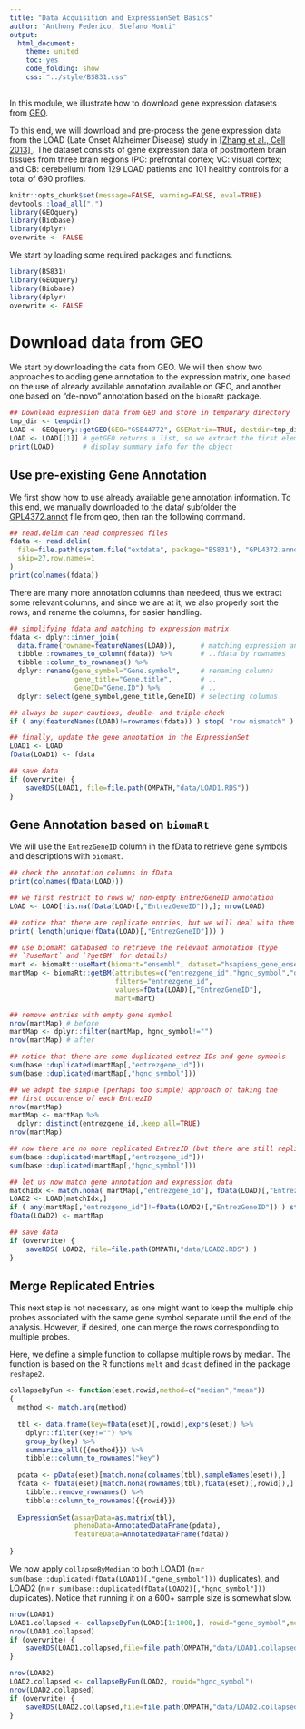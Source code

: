 ```yaml
---
title: "Data Acquisition and ExpressionSet Basics"
author: "Anthony Federico, Stefano Monti"
output:
  html_document:
    theme: united
    toc: yes
    code_folding: show
    css: "../style/BS831.css" 
---
```


In this module, we illustrate how to download gene expression datasets
from [GEO](http://www.ncbi.nlm.nih.gov/geo).

To this end, we will download and pre-process the gene expression data
from the LOAD (Late Onset Alzheimer Disease) study in <a
href="http://www.cell.com/fulltext/S0092-8674(13)00387-5"> [Zhang et
al., Cell 2013] </a>. The dataset consists of gene expression data of
postmortem brain tissues from three brain regions (PC: prefrontal
cortex; VC: visual cortex; and CB: cerebellum) from 129 LOAD patients
and 101 healthy controls for a total of 690 profiles.

```r
knitr::opts_chunk$set(message=FALSE, warning=FALSE, eval=TRUE)
devtools::load_all(".")
library(GEOquery)
library(Biobase)
library(dplyr)
overwrite <- FALSE
```

We start by loading some required packages and functions.

```r
library(BS831)
library(GEOquery)
library(Biobase)
library(dplyr)
overwrite <- FALSE
```


# Download data from GEO

We start by downloading the data from GEO. We will then show two
approaches to adding gene annotation to the expression matrix, one
based on the use of already available annotation available on GEO, and
another one based on "de-novo" annotation based on the `biomaRt`
package.

```r
## Download expression data from GEO and store in temporary directory
tmp_dir <- tempdir()
LOAD <- GEOquery::getGEO(GEO="GSE44772", GSEMatrix=TRUE, destdir=tmp_dir)
LOAD <- LOAD[[1]] # getGEO returns a list, so we extract the first element
print(LOAD)       # display summary info for the object
```

## Use pre-existing Gene Annotation

We first show how to use already available gene annotation
information. To this end, we manually downloaded to the data/ subfolder the
[GPL4372.annot](https://www.ncbi.nlm.nih.gov/geo/query/acc.cgi?acc=GPL4372)
file from geo, then ran the following command.

```r
## read.delim can read compressed files
fdata <- read.delim(
  file=file.path(system.file("extdata", package="BS831"), "GPL4372.annot"),
  skip=27,row.names=1
)
print(colnames(fdata))
```

There are many more annotation columns than needeed, thus we extract
some relevant columns, and since we are at it, we also properly sort
the rows, and rename the columns, for easier handling.

```r
## simplifying fdata and matching to expression matrix
fdata <- dplyr::inner_join(
  data.frame(rowname=featureNames(LOAD)),      # matching expression and 
  tibble::rownames_to_column(fdata)) %>%       # ..fdata by rownames
  tibble::column_to_rownames() %>%
  dplyr::rename(gene_symbol="Gene.symbol",     # renaming columns
                gene_title="Gene.title",       # ..
                GeneID="Gene.ID") %>%          # ..
  dplyr::select(gene_symbol,gene_title,GeneID) # selecting columns

## always be super-cautious, double- and triple-check
if ( any(featureNames(LOAD)!=rownames(fdata)) ) stop( "row mismatch" )

## finally, update the gene annotation in the ExpressionSet
LOAD1 <- LOAD
fData(LOAD1) <- fdata

## save data
if (overwrite) {
    saveRDS(LOAD1, file=file.path(OMPATH,"data/LOAD1.RDS"))
}
```

## Gene Annotation based on `biomaRt`

We will use the `EntrezGeneID` column in the fData to
retrieve gene symbols and descriptions with `biomaRt`.

```r
## check the annotation columns in fData
print(colnames(fData(LOAD)))

## we first restrict to rows w/ non-empty EntrezGeneID annotation
LOAD <- LOAD[!is.na(fData(LOAD)[,"EntrezGeneID"]),]; nrow(LOAD)

## notice that there are replicate entries, but we will deal with them later
print( length(unique(fData(LOAD)[,"EntrezGeneID"])) )

## use biomaRt databased to retrieve the relevant annotation (type
## `?useMart` and `?getBM` for details)
mart <- biomaRt::useMart(biomart="ensembl", dataset="hsapiens_gene_ensembl")
martMap <- biomaRt::getBM(attributes=c("entrezgene_id","hgnc_symbol","description"),
                          filters="entrezgene_id",
                          values=fData(LOAD)[,"EntrezGeneID"],
                          mart=mart)

## remove entries with empty gene symbol
nrow(martMap) # before
martMap <- dplyr::filter(martMap, hgnc_symbol!="")
nrow(martMap) # after

## notice that there are some duplicated entrez IDs and gene symbols
sum(base::duplicated(martMap[,"entrezgene_id"]))     
sum(base::duplicated(martMap[,"hgnc_symbol"]))

## we adopt the simple (perhaps too simple) approach of taking the
## first occurence of each EntrezID
nrow(martMap)
martMap <- martMap %>%
  dplyr::distinct(entrezgene_id,.keep_all=TRUE)
nrow(martMap)

## now there are no more replicated EntrezID (but there are still replicate gene symbols)
sum(base::duplicated(martMap[,"entrezgene_id"]))     
sum(base::duplicated(martMap[,"hgnc_symbol"]))

## let us now match gene annotation and expression data
matchIdx <- match.nona( martMap[,"entrezgene_id"], fData(LOAD)[,"EntrezGeneID"] )
LOAD2 <- LOAD[matchIdx,]
if ( any(martMap[,"entrezgene_id"]!=fData(LOAD2)[,"EntrezGeneID"]) ) stop( "row mismatch" )
fData(LOAD2) <- martMap

## save data
if (overwrite) {
    saveRDS( LOAD2, file=file.path(OMPATH,"data/LOAD2.RDS") )
}
```

## Merge Replicated Entries

This next step is not necessary, as one might want to keep the
multiple chip probes associated with the same gene symbol separate until
the end of the analysis. However, if desired, one can merge the rows
corresponding to multiple probes.

Here, we define a simple function to collapse multiple rows by
median. The function is based on the R functions `melt` and `dcast`
defined in the package `reshape2`.

```r
collapseByFun <- function(eset,rowid,method=c("median","mean"))
{
  method <- match.arg(method)
  
  tbl <- data.frame(key=fData(eset)[,rowid],exprs(eset)) %>%
    dplyr::filter(key!="") %>%
    group_by(key) %>% 
    summarize_all({{method}}) %>%
    tibble::column_to_rownames("key")
  
  pdata <- pData(eset)[match.nona(colnames(tbl),sampleNames(eset)),]
  fdata <- fData(eset)[match.nona(rownames(tbl),fData(eset)[,rowid]),] %>%
    tibble::remove_rownames() %>%
    tibble::column_to_rownames({{rowid}})
  
  ExpressionSet(assayData=as.matrix(tbl),
                phenoData=AnnotatedDataFrame(pdata),
                featureData=AnnotatedDataFrame(fdata))
  
}
```

We now apply `collapseByMedian` to both
LOAD1 (n=`r sum(base::duplicated(fData(LOAD1)[,"gene_symbol"]))` duplicates), and 
LOAD2 (n=`r sum(base::duplicated(fData(LOAD2)[,"hgnc_symbol"]))` duplicates).
Notice that running it on a 600+ sample size is somewhat slow.

```r
nrow(LOAD1)
LOAD1.collapsed <- collapseByFun(LOAD1[1:1000,], rowid="gene_symbol",method="median")
nrow(LOAD1.collapsed)
if (overwrite) {
    saveRDS(LOAD1.collapsed,file=file.path(OMPATH,"data/LOAD1.collapsed.RDS"))
}
```

```r
nrow(LOAD2)
LOAD2.collapsed <- collapseByFun(LOAD2, rowid="hgnc_symbol")
nrow(LOAD2.collapsed)
if (overwrite) {
    saveRDS(LOAD2.collapsed,file=file.path(OMPATH,"data/LOAD2.collapsed.RDS"))
}
```
